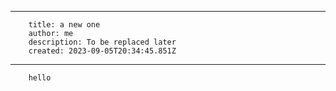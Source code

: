 ---
        title: a new one
        author: me
        description: To be replaced later
        created: 2023-09-05T20:34:45.851Z
----

        hello
        